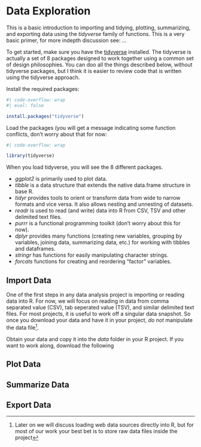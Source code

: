 # Data Exploration

This is a basic introduction to importing and tidying, plotting,  summarizing, and exporting data using the *tidyverse* family of functions. This is a very basic primer, for more indepth discussion see: ...

To get started, make sure you have the [tidyverse](https://www.tidyverse.org/) installed. The tidyverse is actually a set of 8 packages designed to work together using a common set of design philosophies. You can doo all the things described below, without tidyverse packages, but I think it is easier to review code that is written using the tidyverse approach.

Install the required packages:

```r
#| code-overflow: wrap
#| eval: false

install.packages("tidyverse")
```

Load the packages (you will get a message indicating some function conflicts, don't worry about that for now:

```r
#| code-overflow: wrap

library(tidyverse)
```

When you load tidyverse, you will see the 8 different packages. 

  - *ggplot2* is primarily used to plot data. 
  - *tibble* is a data structure that extends the native data.frame structure in base R.
  - *tidyr* provides tools to orient or transform data from wide to narrow formats and vice versa. It also allows nesting and unnesting of datasets.
  - *readr* is used to read (and write) data into R from CSV, TSV and other delimited text files.
  - *purrr* is a functional programming toolkit (don't worry about this for now).
  - *dplyr* provides many functions (creating new variables, grouping by variables, joining data, summarizing data, etc.) for working with tibbles and dataframes.
  - *stringr* has functions for easily manipulating character strings.
  - *forcats* functions for creating and reordering "factor" variables.

## Import Data

One of the first steps in any data analysis project is importing or reading data into R. For now, we will focus on reading in data from comma separated value (CSV), tab seperated value (TSV), and similar delimited text files. For most projects, it is useful to work off a singular data snapshot. So once you download your data and have it in your project, *do not* manipulate the data file^[Later on we will discuss loading web data sources directly into R, but for most of our work your best bet is to store raw data files inside the project].

Obtain your data and copy it into the *data* folder in your R project. If you want to work along, download the following

## Plot Data

## Summarize Data

## Export Data